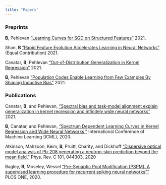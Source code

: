 ```yaml
---
title: "Papers"
---
```


### Preprints

**B**, Pehlevan ["Learning Curves for SGD on Structured Features
"](https://arxiv.org/abs/2106.02713) 2021.

Shan, **B** ["Rapid Feature Evolution Accelerates Learning in Neural Networks
"](https://arxiv.org/abs/2105.14301) (Equal Contribution) 2021.

Canatar, **B**, Pehlevan ["Out-of-Distribution Generalization in Kernel Regression"](https://arxiv.org/abs/2106.02261) 2021.

**B**, Pehlevan ["Population Codes Enable Learning from Few Examples By Shaping Inductive Bias"](https://www.biorxiv.org/content/10.1101/2021.03.30.437743v1) 2021.


### Publications

Canatar, **B**, and Pehlevan, [“Spectral bias and task-model alignment explain generalization in kernel regression and infinitely wide neural networks”](https://www.nature.com/articles/s41467-021-23103-1) 2021. 

**B**, Canatar, and Pehlevan, [“Spectrum Dependent Learning Curves in Kernel Regression and Wide Neural Networks,”](https://arxiv.org/abs/2002.02561) International Conference of Machine Learning (ICML), 2020.

Atkinson, Mahzoon, Keim, **B**, Pruitt, Charity, and Dickhoff [“Dispersive optical model analysis of Pb-208 generating a neutron-skin prediction beyond the mean field,”](https://journals.aps.org/prc/abstract/10.1103/PhysRevC.101.044303)
Phys. Rev. C 101, 044303, 2020

Bagley, **B**, Moseley, Wessel ["Pre-Synaptic Pool Modification (PSPM): A supervised learning procedure for recurrent spiking neural networks""](https://journals.plos.org/plosone/article?id=10.1371/journal.pone.0229083) PLOS ONE, 2020. 


